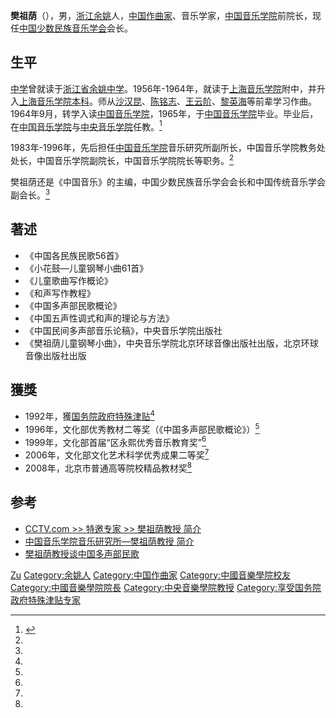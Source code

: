 '''樊祖荫'''（{{bd|1940年|1月||}}），男，[[浙江|浙江]][[余姚|余姚]]人，[[中华人民共和国|中国]][[作曲家|作曲家]]、音乐学家，[[中国音乐学院|中国音乐学院]]前院长，现任[[中国少数民族音乐学会|中国少数民族音乐学会]]会长。

== 生平 ==
[[中学|中学]]曾就读于[[浙江省|浙江省]][[余姚中学|余姚中学]]。1956年-1964年，就读于[[上海音乐学院|上海音乐学院]]附中，并升入[[上海音乐学院|上海音乐学院]][[本科|本科]]。师从[[沙汉昆|沙汉昆]]、[[陈铭志|陈铭志]]、[[王云阶|王云阶]]、[[黎英海|黎英海]]等前辈学习作曲。1964年9月，转学入读[[中国音乐学院|中国音乐学院]]，1965年，于[[中国音乐学院|中国音乐学院]]毕业。毕业后，在[[中国音乐学院|中国音乐学院]]与[[中央音乐学院|中央音乐学院]]任教。<ref name=:"0">{{Cite web|title=樊祖荫|url=https://www.ccmusic.edu.cn/gyrw/ed7c1a40f74d46b3821e576429a85661.htm|access-date=2022-01-10|work=中国音乐学院}}</ref>

1983年-1996年，先后担任[[中国音乐学院|中国音乐学院]]音乐研究所副所长，中国音乐学院教务处处长，中国音乐学院副院长，中国音乐学院院长等职务。<ref name=:"0"/>

樊祖荫还是《中国音乐》的主编，中国少数民族音乐学会会长和中国传统音乐学会副会长。<ref name=:"0"/>

== 著述 ==
*《中国各民族民歌56首》
*《小花鼓—儿童钢琴小曲61首》
*《儿童歌曲写作概论》
*《和声写作教程》
*《中国多声部民歌概论》
*《中国五声性调式和声的理论与方法》
*《中国民间多声部音乐论稿》，中央音乐学院出版社
*《樊祖荫儿童钢琴小曲》，中央音乐学院北京环球音像出版社出版，北京环球音像出版社出版

== 獲獎 ==
* 1992年，獲[[国务院政府特殊津贴|国务院政府特殊津贴]]<ref name=:"0"/>
* 1996年，文化部优秀教材二等奖（《中国多声部民歌概论》）<ref name=:"0"/>
* 1999年，文化部首届“区永熙优秀音乐教育奖”<ref name=:"0"/>
* 2006年，文化部文化艺术科学优秀成果二等奖<ref name=:"0"/>
* 2008年，北京市普通高等院校精品教材奖<ref name=:"0"/>

== 参考 ==
{{reflist}}
* [http://www.cctv.com/tvguide/tvcomment/tyzj/9709.shtml CCTV.com >> 特邀专家 >> 樊祖荫教授 简介] {{Wayback|url=http://www.cctv.com/tvguide/tvcomment/tyzj/9709.shtml |date=20160305024225 }}
* [https://web.archive.org/web/20070928152501/http://www.cciom.cn/zh//23.html 中国音乐学院音乐研究所—樊祖荫教授 简介]
* [https://web.archive.org/web/20070705075400/http://www.henu.edu.cn/ysxy/gongqing/news_view.asp?newsid=101 樊祖荫教授谈中国多声部民歌]

{{国家非物质文化遗产保护工作专家委员会}}

{{Authority control}}
{{DEFAULTSORT:Fan樊}}
[[Category:樊姓|Zu]]
[[Category:余姚人|Category:余姚人]]
[[Category:中国作曲家|Category:中国作曲家]]
[[Category:中國音樂學院校友|Category:中國音樂學院校友]]
[[Category:中國音樂學院院長|Category:中國音樂學院院長]]
[[Category:中央音樂學院教授|Category:中央音樂學院教授]]
[[Category:享受国务院政府特殊津贴专家|Category:享受国务院政府特殊津贴专家]]